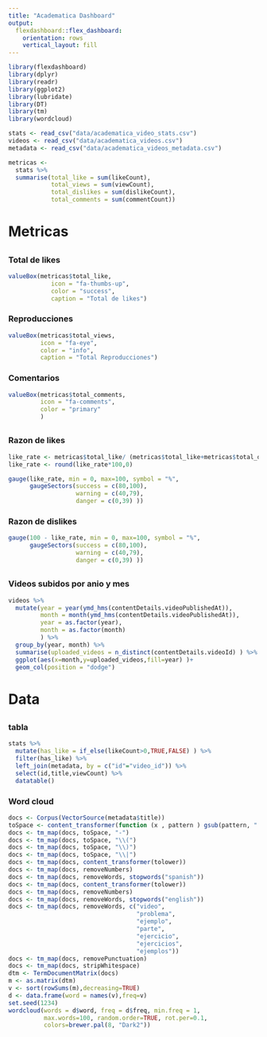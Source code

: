```yaml
---
title: "Academatica Dashboard"
output: 
  flexdashboard::flex_dashboard:
    orientation: rows
    vertical_layout: fill
---
```


```r
library(flexdashboard)
library(dplyr)
library(readr)
library(ggplot2)
library(lubridate)
library(DT)
library(tm)
library(wordcloud)
```

```r
stats <- read_csv("data/academatica_video_stats.csv")
videos <- read_csv("data/academatica_videos.csv")
metadata <- read_csv("data/academatica_videos_metadata.csv")
```

```r
metricas <-
  stats %>%
  summarise(total_like = sum(likeCount),
            total_views = sum(viewCount),
            total_dislikes = sum(dislikeCount),
            total_comments = sum(commentCount))
```


# Metricas {data-icon=fa-ruler}

##

### Total de likes

```r
valueBox(metricas$total_like, 
            icon = "fa-thumbs-up",
            color = "success",
            caption = "Total de likes")
```

### Reproducciones

```r
valueBox(metricas$total_views,
         icon = "fa-eye",
         color = "info",
         caption = "Total Reproducciones")
```


### Comentarios

```r
valueBox(metricas$total_comments,
         icon = "fa-comments",
         color = "primary"
         )
```


##

### Razon de likes

```r
like_rate <- metricas$total_like/ (metricas$total_like+metricas$total_dislikes)
like_rate <- round(like_rate*100,0)

gauge(like_rate, min = 0, max=100, symbol = "%",
      gaugeSectors(success = c(80,100),
                   warning = c(40,79),
                   danger = c(0,39) ))
```


### Razon de dislikes

```r
gauge(100 - like_rate, min = 0, max=100, symbol = "%",
      gaugeSectors(success = c(80,100),
                   warning = c(40,79),
                   danger = c(0,39) ))
```


##

### Videos subidos por anio y mes

```r
videos %>%
  mutate(year = year(ymd_hms(contentDetails.videoPublishedAt)),
         month = month(ymd_hms(contentDetails.videoPublishedAt)),
         year = as.factor(year),
         month = as.factor(month)
         ) %>%
  group_by(year, month) %>%
  summarise(uploaded_videos = n_distinct(contentDetails.videoId) ) %>%
  ggplot(aes(x=month,y=uploaded_videos,fill=year) )+
  geom_col(position = "dodge")
```



# Data {data-icon=fa-database}

## {.tabset}

### tabla

```r
stats %>%
  mutate(has_like = if_else(likeCount>0,TRUE,FALSE) ) %>%
  filter(has_like) %>%
  left_join(metadata, by = c("id"="video_id")) %>%
  select(id,title,viewCount) %>%
  datatable()
```


### Word cloud
```r
docs <- Corpus(VectorSource(metadata$title))
toSpace <- content_transformer(function (x , pattern ) gsub(pattern, " ", x))
docs <- tm_map(docs, toSpace, "-")
docs <- tm_map(docs, toSpace, "\\(")
docs <- tm_map(docs, toSpace, "\\)")
docs <- tm_map(docs, toSpace, "\\|")
docs <- tm_map(docs, content_transformer(tolower))
docs <- tm_map(docs, removeNumbers)
docs <- tm_map(docs, removeWords, stopwords("spanish"))
docs <- tm_map(docs, content_transformer(tolower))
docs <- tm_map(docs, removeNumbers)
docs <- tm_map(docs, removeWords, stopwords("english"))
docs <- tm_map(docs, removeWords, c("video", 
                                    "problema",
                                    "ejemplo",
                                    "parte",
                                    "ejercicio",
                                    "ejercicios",
                                    "ejemplos")) 
docs <- tm_map(docs, removePunctuation)
docs <- tm_map(docs, stripWhitespace)
dtm <- TermDocumentMatrix(docs)
m <- as.matrix(dtm)
v <- sort(rowSums(m),decreasing=TRUE)
d <- data.frame(word = names(v),freq=v)
set.seed(1234)
wordcloud(words = d$word, freq = d$freq, min.freq = 1,
          max.words=100, random.order=TRUE, rot.per=0.1, 
          colors=brewer.pal(8, "Dark2"))
```

